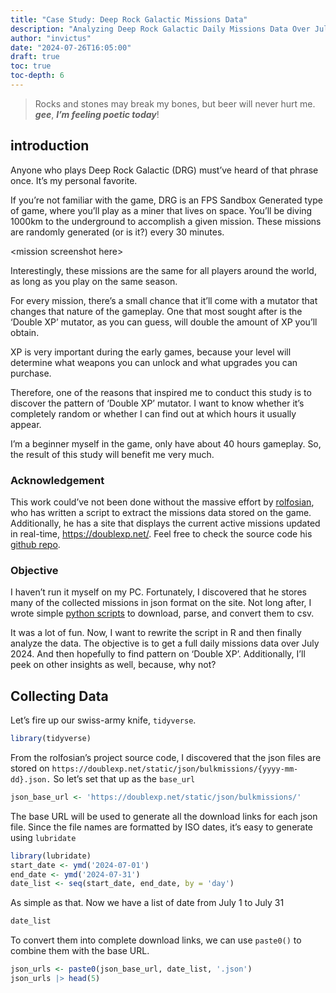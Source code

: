```yaml
---
title: "Case Study: Deep Rock Galactic Missions Data"
description: "Analyzing Deep Rock Galactic Daily Missions Data Over July 2024"
author: "invictus"
date: "2024-07-26T16:05:00"
draft: true
toc: true
toc-depth: 6
---
```


> Rocks and stones may break my bones, but beer will never hurt me. ***gee***, ***I'm feeling poetic today***!

## introduction

Anyone who plays Deep Rock Galactic (DRG) must've heard of that phrase once. It's my personal favorite.

If you're not familiar with the game, DRG is an FPS Sandbox Generated type of game, where you'll play as a miner that lives on space. You'll be diving 1000km to the underground to accomplish a given mission. These missions are randomly generated (or is it?) every 30 minutes.

\<mission screenshot here\>

Interestingly, these missions are the same for all players around the world, as long as you play on the same season.

For every mission, there's a small chance that it'll come with a mutator that changes that nature of the gameplay. One that most sought after is the 'Double XP' mutator, as you can guess, will double the amount of XP you'll obtain.

XP is very important during the early games, because your level will determine what weapons you can unlock and what upgrades you can purchase.

Therefore, one of the reasons that inspired me to conduct this study is to discover the pattern of 'Double XP' mutator. I want to know whether it's completely random or whether I can find out at which hours it usually appear.

I'm a beginner myself in the game, only have about 40 hours gameplay. So, the result of this study will benefit me very much.

### Acknowledgement

This work could've not been done without the massive effort by [rolfosian](https://github.com/rolfosian/), who has written a script to extract the missions data stored on the game. Additionally, he has a site that displays the current active missions updated in real-time, <https://doublexp.net/>. Feel free to check the source code his [github repo](https://github.com/rolfosian/drgmissions).

### Objective

I haven't run it myself on my PC. Fortunately, I discovered that he stores many of the collected missions in json format on the site. Not long after, I wrote simple [python scripts](https://github.com/invictus1032/drg-mission-parser) to download, parse, and convert them to csv.

It was a lot of fun. Now, I want to rewrite the script in R and then finally analyze the data. The objective is to get a full daily missions data over July 2024. And then hopefully to find pattern on 'Double XP'. Additionally, I'll peek on other insights as well, because, why not?

## Collecting Data

Let's fire up our swiss-army knife, `tidyverse`.

```r
library(tidyverse)
```

From the rolfosian's project source code, I discovered that the json files are stored on `https://doublexp.net/static/json/bulkmissions/{yyyy-mm-dd}.json.` So let's set that up as the `base_url`

```r
json_base_url <- 'https://doublexp.net/static/json/bulkmissions/'
```

The base URL will be used to generate all the download links for each json file. Since the file names are formatted by ISO dates, it's easy to generate using `lubridate`

```r
library(lubridate)
start_date <- ymd('2024-07-01')
end_date <- ymd('2024-07-31')
date_list <- seq(start_date, end_date, by = 'day')
```

As simple as that. Now we have a list of date from July 1 to July 31

```r
date_list
```

To convert them into complete download links, we can use `paste0()` to combine them with the base URL.

```r
json_urls <- paste0(json_base_url, date_list, '.json')
json_urls |> head(5)
```

